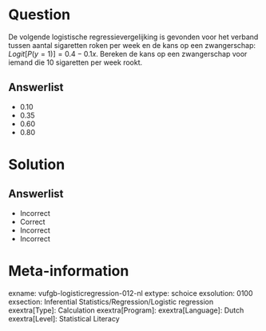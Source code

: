 Question
========
  
De volgende logistische regressievergelijking is gevonden voor het verband tussen aantal sigaretten roken per week en de kans op een zwangerschap: $Logit[P(y = 1)]=0.4-0.1x$. Bereken de kans op een zwangerschap voor iemand die 10 sigaretten per week rookt.
  
Answerlist
----------
* 0.10
* 0.35
* 0.60
* 0.80

Solution
========

Answerlist
----------
* Incorrect
* Correct
* Incorrect
* Incorrect

Meta-information
================
exname: vufgb-logisticregression-012-nl
extype: schoice
exsolution: 0100
exsection: Inferential Statistics/Regression/Logistic regression
exextra[Type]: Calculation
exextra[Program]: 
exextra[Language]: Dutch
exextra[Level]: Statistical Literacy
